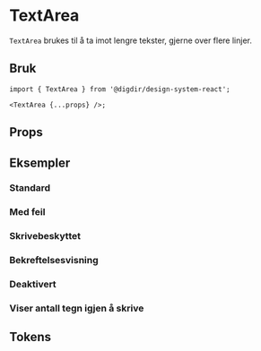 
<Meta of={TextAreaStories} />

# TextArea

<BetaBlock />

`TextArea` brukes til å ta imot lengre tekster, gjerne over flere linjer.

## Bruk

```tsx
import { TextArea } from '@digdir/design-system-react';

<TextArea {...props} />;
```

## Props

<Primary />
<Controls />

## Eksempler

### Standard

<Canvas>
  <Story of={TextAreaStories.Standard} />
</Canvas>

### Med feil

<Canvas>
  <Story of={TextAreaStories.MedFeil} />
</Canvas>

### Skrivebeskyttet

<Canvas>
  <Story of={TextAreaStories.Skrivebeskyttet} />
</Canvas>

### Bekreftelsesvisning

<Canvas>
  <Story of={TextAreaStories.Bekreftelsesvisning} />
</Canvas>

### Deaktivert

<Canvas>
  <Story of={TextAreaStories.Deaktivert} />
</Canvas>

### Viser antall tegn igjen å skrive

<Canvas>
  <Story of={TextAreaStories.AntallTegnIgjenASkrive} />
</Canvas>

## Tokens

<TokensTable
  jsonKey='component.textfield'
  componentName='textfield'
  showPreview={false}
  description
/>
